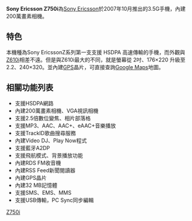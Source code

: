{{Infobox Mobile
| name = Sony Ericsson Z750i
| image = Sony Ericsson Z750i.jpg
| screen = 2.2英寸 240*320[[像素|像素]]<br />260000色[[TFT|TFT]]彩屏
| ringtone = 64和弦
| memory = 动态内存32MB
| networks = [[HSDPA|HSDPA]],[[WCDMA|WCDMA]],[[GSM|GSM]] 900/1800/1900 MHz
| connectivity = [[USB|USB]]、[[藍牙|藍牙]]
| size = 97.4×49×20 mm
| weight = 110[[克|克]]
}}
'''Sony Ericsson Z750i'''為[[Sony_Ericsson|Sony Ericsson]]於2007年10月推出的3.5G手機，內建200萬畫素相機。

== 特色 ==
本機種為Sony EricssonZ系列第一支支援 HSDPA 高速傳輸的手機，而外觀與[[Sony_Ericsson_Z610i|Z610i]]相差不遠。但是與Z610i最大的不同，就是螢幕從 2吋、176×220 升級至 2.2、240×320。並內建[[GPS|GPS]]晶片，可直接查詢[[Google_Maps|Google Maps]]地圖。

== 相關功能列表 ==
*支援HSDPA網路
*內建200萬畫素相機、VGA視訊相機
*支援2.5倍數位變焦、相片部落格
*支援MP3、AAC、AAC+、eAAC+音樂播放
*支援TrackID歌曲搜尋服務
*內建Video DJ、Play Now程式
*支援藍牙A2DP
*支援飛航模式、背景播放功能
*內建RDS FM收音機
*內建RSS Feed新聞閱讀器
*內建GPS晶片
*內建32 MB記憶體
*支援SMS、EMS、MMS
*支援USB傳輸，PC Sync同步編輯
{{SEphones}}

[[Category:索尼愛立信手機|Z750i]]